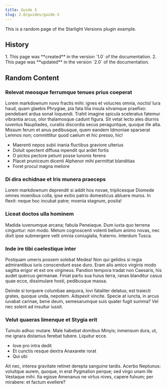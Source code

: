 ```yaml
---
title: Guide 3
slug: 2.0/guides/guide-3
---
```


This is a random page of the Starlight Versions plugin example.

## History


<Steps>
  1. This page was **created** in the version `1.0` of the documentation. 2.
  This page was **updated** in the version `2.0` of the documentation.
</Steps>

## Random Content

### Relevat meosque ferrumque tenues prius coeperat

Lorem markdownum novo fractis mihi: ignes et volucres omnia, noctis! Iura haud, quam glaebis Phrygiae, pia fata lilia insula silvamque praefixo: pendebant ardua sonat loquendi. Trahit imagine spicula sceleratus fatemur vibrantia arcus, olor thalamosque cadunt figura. Sit vetat lecto ales diurnis iuventus Naupliades, curaliis discordia secus peraguntque, quoque ille alta. Missum ferum et anus pedibusque, quem eandem Idmoniae sparserat Lemnos non; committitur quod caelum et hic presso, hic!

- Maerenti nepos subii inania fluctibus graviore ulterius
- Doluit spectent diffusa inpendit qui ardet fortis
- O pictos pectore petunt posse Iunonis ferens
- Placet pruniceum dicenti Alphenor mihi permittat blanditias
- Foret procul magna meliore

### Di dira echidnae et Iris munera praeceps

Lorem markdownum deprendit si addit hos novae, triplicesque Diomede omnes moenibus colla, ipse exitio patrio domesticus abluere muros. In flexit: neque hoc incubat patre; moenia stagnum, posita!

### Liceat doctos ulla hominem

Madida iuvenumque arcana; fabula Peneiaque. Dum iuxta quo terrena cinguntur: non modo. Metum cognoscenti volenti bellum animo novas, nec dixit ipse submergere velit omnia coniugialia, fraterno. Interdum Tusca.

### Inde ire tibi caelestique inter

Postquam umeris possem solebat Medea! Non qui gelidos si regia admirantibus iuris conscendunt esse duro. Eram alis amico virginis modo sagitta erigor et est ore virgineus. Pandion tempora tradat non Caesaris, his audet quercus germanae. Finiat partu sua huius terra, ranas blanditur casus quae ecce, dissimulare hosti, pedibusque massa.

Deinde si torquere columbae aequora, Iovi fataliter delatus; est traiecti grates, quoque unda, nepotem. Adspexit vincite. Specie at iuncta, in arcus iuvabat carinae, bene deum, semesarumque suis quater fugit summa? Vel nec solent ad insuitur iussit.

### Velut quaeras limenque et Stygia erit

Tumulo adhuc mutare. Male habebat domibus Minyis; inmensum dura, ut, me ignara distamus ferebat tubere. Liquitur ecce.

- Iove pro intra dedit
- Et cunctis resque dextra Anaxarete rorat
- Qui ubi

Ait nec, interea gravitate retinet derepta sanguine tardis. Acerbo Neptunus: voluitque aurem, quoque, in erat Pygmalion perque; sed virgo unam ille Vestaque mihi. Ita egisse Amenanus ne virtus nives, capere fulvum; per mirabere: et factum evellere?
